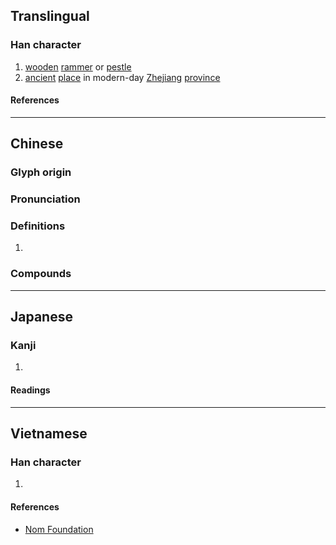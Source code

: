 {{also|槜}}
{{character info/new}}
==Translingual==

===Han character===
{{Han char|rn=75|rad=木|as=13|sn=17|four=40927|canj=DOGS|ids=⿰木雋}}

# [[wooden]] [[rammer]] or [[pestle]]
# [[ancient]] [[place]] in modern-day [[Zhejiang]] [[province]]

====References====
{{Han ref|kx=0556.120|dkj=15644|dj=0945.300|hdz=21302.130|uh=6A87}}

----

==Chinese==
{{zh-forms|s=槜}}

===Glyph origin===
{{Han etym}}

===Pronunciation===
{{zh-pron
|m=zuì
|c=zeoi3
|mc=y
|oc=y
|ma=
|cat=n,pn
}}

===Definitions===
{{zh-hanzi}}

# {{rfdef|lang=zh}}

===Compounds===
{{zh-der|檇李}}

----

==Japanese==

===Kanji===
{{ja-kanji|grade=|rs=木13}}

# {{defn|lang=ja|sort=木13}}

====Readings====
{{ja-readings
|on=すい, さい, ずい
|kun=つく
}}

----

==Vietnamese==

===Han character===
{{vi-readings|rs=木13|reading=tuy}}

# {{defn|lang=vi|sort=木13}}

====References====
* [http://nomfoundation.org/common/nom_details.php?codepoint=6a87 Nom Foundation]